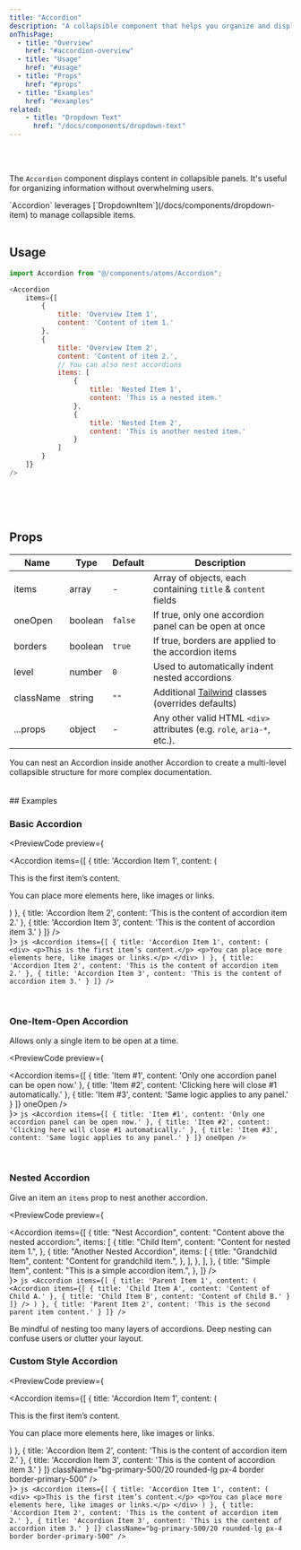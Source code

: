 ```yaml
---
title: "Accordion"
description: "A collapsible component that helps you organize and display content in a concise, interactive way."
onThisPage:
  - title: "Overview"
    href: "#accordion-overview"
  - title: "Usage"
    href: "#usage"
  - title: "Props"
    href: "#props"
  - title: "Examples"
    href: "#examples"
related:
    - title: "Dropdown Text"
      href: "/docs/components/dropdown-text"
---
```


<div id="accordion-overview" />

<br/>

<div className="flex justify-center mb-4">
    <Accordion
        items={[
            {
                title: 'Overview Item 1',
                content: 'This is a quick preview of the accordion in action.'
            },
            {
                title: 'Overview Item 2',
                content: 'You can have multiple items open or restrict to one.',
                items: [
                    {
                        title: 'Nested Item 1',
                        content: 'This is a nested item.'
                    }
                ]
            }
        ]}
    />
</div>

<br/>

The `Accordion` component displays content in collapsible panels.
It's useful for organizing information without overwhelming users.

<Callout>
    `Accordion` leverages [`DropdownItem`](/docs/components/dropdown-item) to manage collapsible items.
</Callout>

<br/>
<br/>
<Divider />

<div id="usage" />

## Usage

```js
import Accordion from "@/components/atoms/Accordion";

<Accordion
    items={[
        {
            title: 'Overview Item 1',
            content: 'Content of item 1.'
        },
        {
            title: 'Overview Item 2',
            content: 'Content of item 2.',
            // You can also nest accordions
            items: [
                {
                    title: 'Nested Item 1',
                    content: 'This is a nested item.'
                },
                {
                    title: 'Nested Item 2',
                    content: 'This is another nested item.'
                }
            ]
        }
    ]}
/>
```

<br/>
<br/>
<br/>
<Divider />

<div id="props" />

## Props

| **Name**  | **Type** | **Default** | **Description**                                                                         |
|-----------|----------|-------------|-----------------------------------------------------------------------------------------|
| items     | array    | -           | Array of objects, each containing `title` & `content` fields                            |
| oneOpen   | boolean  | `false`     | If true, only one accordion panel can be open at once                                   |
| borders   | boolean  | `true`      | If true, borders are applied to the accordion items                                     |
| level     | number   | `0`         | Used to automatically indent nested accordions                                          |
| className | string   | `""`        | Additional [Tailwind](https://tailwindcss.com) classes (overrides defaults)             |
| ...props  | object   | -           | Any other valid HTML <code>&lt;div&gt;</code> attributes (e.g. `role`, `aria-*`, etc.). |

<Tip>
    You can nest an Accordion inside another Accordion to create a multi-level collapsible structure for more complex documentation.
</Tip>

<br/>
<br/>
<br/>
<Divider />

<div id="examples" />
## Examples

### Basic Accordion

<PreviewCode preview={
    <div className="flex w-full px-2">
        <Accordion
            items={[
                {
                    title: 'Accordion Item 1',
                    content: (
                        <div>
                            <p>This is the first item’s content.</p>
                            <p>You can place more elements here, like images or links.</p>
                        </div>
                    )
                },
                {
                    title: 'Accordion Item 2',
                    content: 'This is the content of accordion item 2.'
                },
                {
                    title: 'Accordion Item 3',
                    content: 'This is the content of accordion item 3.'
                }
            ]}
        />
    </div>
}>
    ```js
    <Accordion
        items={[
            {
                title: 'Accordion Item 1',
                content: (
                    <div>
                        <p>This is the first item’s content.</p>
                        <p>You can place more elements here, like images or links.</p>
                    </div>
                )
            },
            {
                title: 'Accordion Item 2',
                content: 'This is the content of accordion item 2.'
            },
            {
                title: 'Accordion Item 3',
                content: 'This is the content of accordion item 3.'
            }
        ]}
    />
    ```
</PreviewCode>

<br />

### One-Item-Open Accordion
Allows only a single item to be open at a time.

<PreviewCode preview={
    <div className="flex w-full px-2">
        <Accordion
            items={[
                {
                    title: 'Item #1',
                    content: 'Only one accordion panel can be open now.'
                },
                {
                    title: 'Item #2',
                    content: 'Clicking here will close #1 automatically.'
                },
                {
                    title: 'Item #3',
                    content: 'Same logic applies to any panel.'
                }
            ]}
            oneOpen
        />
    </div>
}>
    ```js
    <Accordion
        items={[
            {
                title: 'Item #1',
                content: 'Only one accordion panel can be open now.'
            },
            {
                title: 'Item #2',
                content: 'Clicking here will close #1 automatically.'
            },
            {
                title: 'Item #3',
                content: 'Same logic applies to any panel.'
            }
        ]}
        oneOpen
    />
    ```
</PreviewCode>

<br />

### Nested Accordion
Give an item an `items` prop to nest another accordion.

<PreviewCode preview={
    <div className="flex w-full px-2">
        <Accordion
            items={[
                {
                    title: "Nest Accordion",
                    content: "Content above the nested accordion:",
                    items: [
                        {
                            title: "Child Item",
                            content: "Content for nested item 1.",
                        },
                        {
                            title: "Another Nested Accordion",
                            items: [
                                {
                                    title: "Grandchild Item",
                                    content: "Content for grandchild item.",
                                },
                            ],
                        },
                    ],
                },
                {
                    title: "Simple Item",
                    content: "This is a simple accordion item.",
                },
            ]}
        />
    </div>
}>
    ```js
    <Accordion
        items={[
            {
                title: 'Parent Item 1',
                content: (
                    <Accordion
                        items={[
                            {
                                title: 'Child Item A',
                                content: 'Content of Child A.'
                            },
                            {
                                title: 'Child Item B',
                                content: 'Content of Child B.'
                            }
                        ]}
                    />
                )
            },
            {
                title: 'Parent Item 2',
                content: 'This is the second parent item content.'
            }
        ]}
    />
    ```
</PreviewCode>

<Caution>
    Be mindful of nesting too many layers of accordions. Deep nesting can confuse users or clutter your layout.
</Caution>

<br />

### Custom Style Accordion

<PreviewCode preview={
    <div className="flex w-full px-2">
        <Accordion
            items={[
                {
                    title: 'Accordion Item 1',
                    content: (
                        <div>
                            <p>This is the first item’s content.</p>
                            <p>You can place more elements here, like images or links.</p>
                        </div>
                    )
                },
                {
                    title: 'Accordion Item 2',
                    content: 'This is the content of accordion item 2.'
                },
                {
                    title: 'Accordion Item 3',
                    content: 'This is the content of accordion item 3.'
                }
            ]}
            className="bg-primary-500/20 rounded-lg px-4 border border-primary-500"
        />
    </div>
}>
    ```js
    <Accordion
        items={[
            {
                title: 'Accordion Item 1',
                content: (
                    <div>
                        <p>This is the first item’s content.</p>
                        <p>You can place more elements here, like images or links.</p>
                    </div>
                )
            },
            {
                title: 'Accordion Item 2',
                content: 'This is the content of accordion item 2.'
            },
            {
                title: 'Accordion Item 3',
                content: 'This is the content of accordion item 3.'
            }
        ]}
        className="bg-primary-500/20 rounded-lg px-4 border border-primary-500"
    />
    ```
</PreviewCode>

<br />
<br />
<br />
<br />
<br />
<br />
